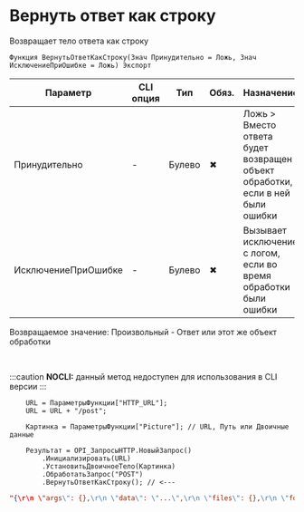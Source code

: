 ﻿---
sidebar_position: 4
description: Вернуть ответ как строку  и другие функции для работы с HTTP-клиент в Открытом пакете интеграций - бесплатной open-source библиотеке интеграций для 1С:Предприятие 8, OneScript и CLI
keywords: [1C, 1С, 1С:Предприятие, 1С:Предприятие 8.3, API, Интеграция, Сервисы, Обмен, OneScript, CLI, HTTP-клиент]
---


# Вернуть ответ как строку 
 Возвращает тело ответа как строку



`Функция ВернутьОтветКакСтроку(Знач Принудительно = Ложь, Знач ИсключениеПриОшибке = Ложь) Экспорт`

  | Параметр | CLI опция | Тип | Обяз. | Назначение |
  |-|-|-|-|-|
  | Принудительно | - | Булево | &#x2716; | Ложь > Вместо ответа будет возвращен объект обработки, если в ней были ошибки |
  | ИсключениеПриОшибке | - | Булево | &#x2716; | Вызывает исключение с логом, если во время обработки были ошибки |

  
  Возвращаемое значение:   Произвольный -  Ответ или этот же объект обработки

<br/>


:::caution
**NOCLI:** данный метод недоступен для использования в CLI версии
:::
<br/>


```bsl title="Пример использования для 1С:Предприятие/OneScript"
    URL = ПараметрыФункции["HTTP_URL"];
    URL = URL + "/post";

    Картинка = ПараметрыФункции["Picture"]; // URL, Путь или Двоичные данные

    Результат = OPI_ЗапросыHTTP.НовыйЗапрос()
        .Инициализировать(URL)
        .УстановитьДвоичноеТело(Картинка)
        .ОбработатьЗапрос("POST")
        .ВернутьОтветКакСтроку(); // <---
```
    



```json title="Результат"
"{\r\n \"args\": {},\r\n \"data\": \"...\",\r\n \"files\": {},\r\n \"form\": {},\r\n \"headers\": {\r\n  \"Accept\": \"*/*\",\r\n  \"Accept-Charset\": \"utf-8\",\r\n  \"Accept-Encoding\": \"gzip\",\r\n  \"Connection\": \"Keep-Alive\",\r\n  \"Content-Length\": \"2114023\",\r\n  \"Content-Type\": \"application/octet-stream\",\r\n  \"Host\": \"localhost:2424\",\r\n  \"Max-Forwards\": \"10\",\r\n  \"User-Agent\": \"1Script v$2.0.0.0\",\r\n  \"X-Arr-Log-Id\": \"0eeb9bfc-dc1c-424b-a3ac-670db378a10f\",\r\n  \"X-Arr-Ssl\": \"2048|256|C=BE, O=GlobalSign nv-sa, CN=GlobalSign GCC R6 AlphaSSL CA 2025|CN=*.openintegrations.dev\",\r\n  \"X-Forwarded-Host\": \"bin.openintegrations.dev\",\r\n  \"X-Original-Url\": \"/post\"\r\n },\r\n \"json\": null,\r\n \"origin\": \"***\",\r\n \"url\": \"https://bin.openintegrations.dev/post\"\r\n}"
```
